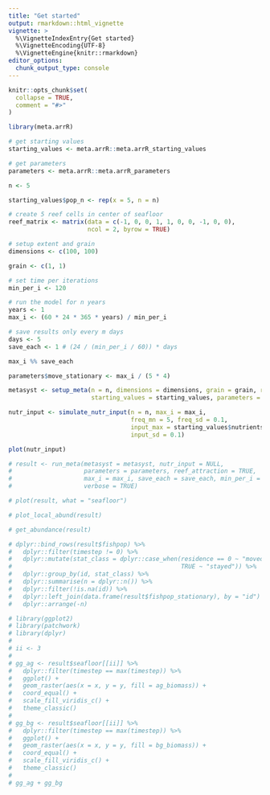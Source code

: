 ```yaml
---
title: "Get started"
output: rmarkdown::html_vignette
vignette: >
  %\VignetteIndexEntry{Get started}
  %\VignetteEncoding{UTF-8}
  %\VignetteEngine{knitr::rmarkdown}
editor_options: 
  chunk_output_type: console
---
```


```r
knitr::opts_chunk$set(
  collapse = TRUE,
  comment = "#>"
)
```

```r
library(meta.arrR)

```

```r

# get starting values
starting_values <- meta.arrR::meta.arrR_starting_values

# get parameters
parameters <- meta.arrR::meta.arrR_parameters

n <- 5

starting_values$pop_n <- rep(x = 5, n = n)

# create 5 reef cells in center of seafloor
reef_matrix <- matrix(data = c(-1, 0, 0, 1, 1, 0, 0, -1, 0, 0), 
                      ncol = 2, byrow = TRUE)

# setup extent and grain
dimensions <- c(100, 100)

grain <- c(1, 1)

# set time per iterations
min_per_i <- 120

# run the model for n years
years <- 1
max_i <- (60 * 24 * 365 * years) / min_per_i

# save results only every m days
days <- 5
save_each <- 1 # (24 / (min_per_i / 60)) * days

max_i %% save_each

parameters$move_stationary <- max_i / (5 * 4)

metasyst <- setup_meta(n = n, dimensions = dimensions, grain = grain, reefs = reef_matrix, 
                       starting_values = starting_values, parameters = parameters)

nutr_input <- simulate_nutr_input(n = n, max_i = max_i,
                                  freq_mn = 5, freq_sd = 0.1,
                                  input_max = starting_values$nutrients_pool,
                                  input_sd = 0.1)

plot(nutr_input)
```

```r

# result <- run_meta(metasyst = metasyst, nutr_input = NULL,
#                    parameters = parameters, reef_attraction = TRUE,
#                    max_i = max_i, save_each = save_each, min_per_i = min_per_i, 
#                    verbose = TRUE)

```

```r

# plot(result, what = "seafloor")

# plot_local_abund(result)

# get_abundance(result)

# dplyr::bind_rows(result$fishpop) %>% 
#   dplyr::filter(timestep != 0) %>% 
#   dplyr::mutate(stat_class = dplyr::case_when(residence == 0 ~ "moved", 
#                                               TRUE ~ "stayed")) %>%
#   dplyr::group_by(id, stat_class) %>% 
#   dplyr::summarise(n = dplyr::n()) %>% 
#   dplyr::filter(!is.na(id)) %>% 
#   dplyr::left_join(data.frame(result$fishpop_stationary), by = "id") %>% 
#   dplyr::arrange(-n)

# library(ggplot2)
# library(patchwork)
# library(dplyr)
# 
# ii <- 3
# 
# gg_ag <- result$seafloor[[ii]] %>% 
#   dplyr::filter(timestep == max(timestep)) %>% 
#   ggplot() + 
#   geom_raster(aes(x = x, y = y, fill = ag_biomass)) + 
#   coord_equal() + 
#   scale_fill_viridis_c() + 
#   theme_classic()
# 
# gg_bg <- result$seafloor[[ii]] %>% 
#   dplyr::filter(timestep == max(timestep)) %>% 
#   ggplot() + 
#   geom_raster(aes(x = x, y = y, fill = bg_biomass)) + 
#   coord_equal() + 
#   scale_fill_viridis_c() + 
#   theme_classic()
# 
# gg_ag + gg_bg

```
